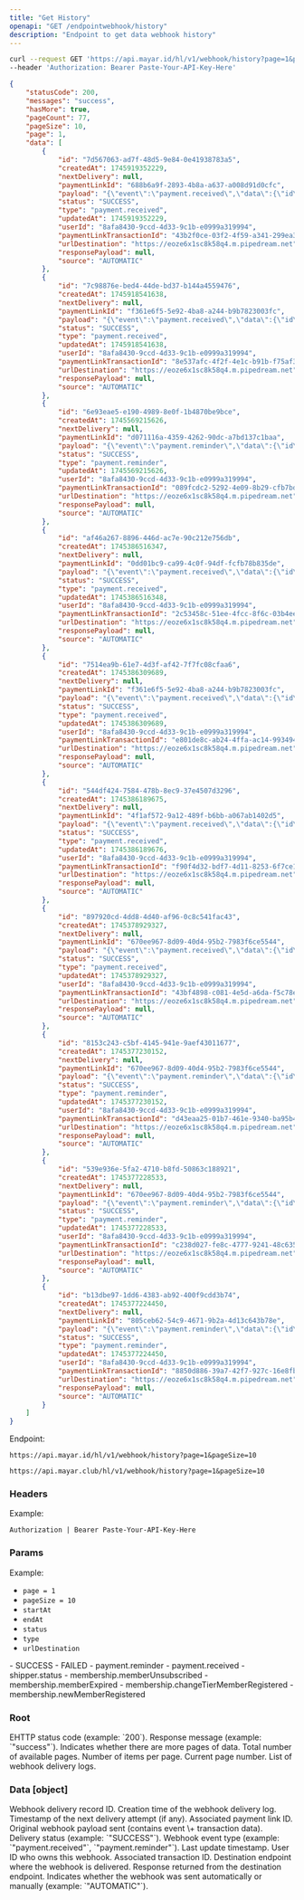 ```yaml
---
title: "Get History"
openapi: "GET /endpointwebhook/history"
description: "Endpoint to get data webhook history"
---
```


<RequestExample>

```bash Request Example
curl --request GET 'https://api.mayar.id/hl/v1/webhook/history?page=1&pageSize=10' \
--header 'Authorization: Bearer Paste-Your-API-Key-Here'
```

</RequestExample>

<ResponseExample>

```json Response Example 200
{
    "statusCode": 200,
    "messages": "success",
    "hasMore": true,
    "pageCount": 77,
    "pageSize": 10,
    "page": 1,
    "data": [
        {
            "id": "7d567063-ad7f-48d5-9e84-0e41938783a5",
            "createdAt": 1745919352229,
            "nextDelivery": null,
            "paymentLinkId": "688b6a9f-2893-4b8a-a637-a008d91d0cfc",
            "payload": "{\"event\":\"payment.received\",\"data\":{\"id\":\"43b2f0ce-03f2-4f59-a341-299ea3ef19b6\",\"transactionId\":\"43b2f0ce-03f2-4f59-a341-299ea3ef19b6\",\"status\":\"SUCCESS\",\"transactionStatus\":\"paid\",\"createdAt\":\"2025-04-29T09:35:43.635Z\",\"updatedAt\":\"2025-04-29T09:35:43.635Z\",\"merchantId\":\"8afa8430-9ccd-4d33-9c1b-e0999a319994\",\"merchantName\":\"Andika\",\"merchantEmail\":\"mayartesting05@gmail.com\",\"customerName\":\"ladu\",\"customerEmail\":\"ladusing@gmail.com\",\"customerMobile\":\"0888775540242\",\"amount\":0,\"isAdminFeeBorneByCustomer\":null,\"isChannelFeeBorneByCustomer\":null,\"productId\":\"688b6a9f-2893-4b8a-a637-a008d91d0cfc\",\"productName\":\"E-Book JOURNAL DESIGN OF AUTOMATIC\",\"productType\":\"ebook\",\"pixelFbp\":\"fb.1.1716364188358.1111830624\",\"pixelFbc\":null,\"qty\":1,\"couponUsed\":null,\"paymentMethod\":null}}",
            "status": "SUCCESS",
            "type": "payment.received",
            "updatedAt": 1745919352229,
            "userId": "8afa8430-9ccd-4d33-9c1b-e0999a319994",
            "paymentLinkTransactionId": "43b2f0ce-03f2-4f59-a341-299ea3ef19b6",
            "urlDestination": "https://eoze6x1sc8k58q4.m.pipedream.net",
            "responsePayload": null,
            "source": "AUTOMATIC"
        },
        {
            "id": "7c98876e-bed4-44de-bd37-b144a4559476",
            "createdAt": 1745918541638,
            "nextDelivery": null,
            "paymentLinkId": "f361e6f5-5e92-4ba8-a244-b9b7823003fc",
            "payload": "{\"event\":\"payment.received\",\"data\":{\"id\":\"8e537afc-4f2f-4e1c-b91b-f75af34bf71a\",\"transactionId\":\"8e537afc-4f2f-4e1c-b91b-f75af34bf71a\",\"status\":\"SUCCESS\",\"transactionStatus\":\"paid\",\"createdAt\":\"2025-04-29T09:22:11.239Z\",\"updatedAt\":\"2025-04-29T09:22:11.239Z\",\"merchantId\":\"8afa8430-9ccd-4d33-9c1b-e0999a319994\",\"merchantName\":\"Andika\",\"merchantEmail\":\"mayartesting05@gmail.com\",\"customerName\":\"ladu\",\"customerEmail\":\"ladusing@gmail.com\",\"customerMobile\":\"0888775540242\",\"amount\":0,\"isAdminFeeBorneByCustomer\":null,\"isChannelFeeBorneByCustomer\":null,\"productId\":\"f361e6f5-5e92-4ba8-a244-b9b7823003fc\",\"productName\":\"Test 04\",\"productType\":\"digital_product\",\"pixelFbp\":\"fb.1.1716364188358.1111830624\",\"pixelFbc\":null,\"qty\":1,\"couponUsed\":null,\"paymentMethod\":null}}",
            "status": "SUCCESS",
            "type": "payment.received",
            "updatedAt": 1745918541638,
            "userId": "8afa8430-9ccd-4d33-9c1b-e0999a319994",
            "paymentLinkTransactionId": "8e537afc-4f2f-4e1c-b91b-f75af34bf71a",
            "urlDestination": "https://eoze6x1sc8k58q4.m.pipedream.net",
            "responsePayload": null,
            "source": "AUTOMATIC"
        },
        {
            "id": "6e93eae5-e190-4989-8e0f-1b4870be9bce",
            "createdAt": 1745569215626,
            "nextDelivery": null,
            "paymentLinkId": "d071116a-4359-4262-90dc-a7bd137c1baa",
            "payload": "{\"event\":\"payment.reminder\",\"data\":{\"id\":\"089fcdc2-5292-4e09-8b29-cfb7bdde3be6\",\"transactionId\":\"089fcdc2-5292-4e09-8b29-cfb7bdde3be6\",\"status\":\"SUCCESS\",\"transactionStatus\":\"created\",\"createdAt\":\"2025-04-25T07:58:27.539Z\",\"updatedAt\":\"2025-04-25T08:00:21.672Z\",\"merchantId\":\"8afa8430-9ccd-4d33-9c1b-e0999a319994\",\"merchantEmail\":\"mayartesting05@gmail.com\",\"customerName\":\"Harus Buat auto testing\",\"customerEmail\":\"mayartesting05@gmail.com\",\"customerMobile\":\"081320547877\",\"amount\":107135,\"isAdminFeeBorneByCustomer\":true,\"isChannelFeeBorneByCustomer\":true,\"productId\":\"d071116a-4359-4262-90dc-a7bd137c1baa\",\"productName\":\"test UIUX Produk Digital\",\"productType\":\"digital_product\",\"pixelFbp\":\"fb.1.1737105110463.389414050868219356\",\"pixelFbc\":null,\"qty\":1,\"couponUsed\":null,\"paymentMethod\":\"qris\",\"paymentUrl\":\"https://andiak.myr.id/select-channel/089fcdc2-5292-4e09-8b29-cfb7bdde3be6?webhook=true\"}}",
            "status": "SUCCESS",
            "type": "payment.reminder",
            "updatedAt": 1745569215626,
            "userId": "8afa8430-9ccd-4d33-9c1b-e0999a319994",
            "paymentLinkTransactionId": "089fcdc2-5292-4e09-8b29-cfb7bdde3be6",
            "urlDestination": "https://eoze6x1sc8k58q4.m.pipedream.net",
            "responsePayload": null,
            "source": "AUTOMATIC"
        },
        {
            "id": "af46a267-8896-446d-ac7e-90c212e756db",
            "createdAt": 1745386516347,
            "nextDelivery": null,
            "paymentLinkId": "0dd01bc9-ca99-4c0f-94df-fcfb78b835de",
            "payload": "{\"event\":\"payment.received\",\"data\":{\"id\":\"2c53458c-51ee-4fcc-8f6c-03b4ee948054\",\"transactionId\":\"2c53458c-51ee-4fcc-8f6c-03b4ee948054\",\"status\":\"SUCCESS\",\"transactionStatus\":\"paid\",\"createdAt\":\"2025-04-23T05:35:05.951Z\",\"updatedAt\":\"2025-04-23T05:35:05.951Z\",\"merchantId\":\"8afa8430-9ccd-4d33-9c1b-e0999a319994\",\"merchantName\":\"Andika\",\"merchantEmail\":\"mayartesting05@gmail.com\",\"customerName\":\"Harus Buat auto testing\",\"customerEmail\":\"mayartesting05@gmail.com\",\"customerMobile\":\"081320547877\",\"amount\":0,\"isAdminFeeBorneByCustomer\":null,\"isChannelFeeBorneByCustomer\":null,\"productId\":\"0dd01bc9-ca99-4c0f-94df-fcfb78b835de\",\"productName\":\" Algoritma Pemrograman Dasar\",\"productType\":\"course\",\"pixelFbp\":\"fb.1.1737105110463.389414050868219356\",\"pixelFbc\":null,\"qty\":1,\"couponUsed\":null,\"paymentMethod\":null}}",
            "status": "SUCCESS",
            "type": "payment.received",
            "updatedAt": 1745386516348,
            "userId": "8afa8430-9ccd-4d33-9c1b-e0999a319994",
            "paymentLinkTransactionId": "2c53458c-51ee-4fcc-8f6c-03b4ee948054",
            "urlDestination": "https://eoze6x1sc8k58q4.m.pipedream.net",
            "responsePayload": null,
            "source": "AUTOMATIC"
        },
        {
            "id": "7514ea9b-61e7-4d3f-af42-7f7fc08cfaa6",
            "createdAt": 1745386309689,
            "nextDelivery": null,
            "paymentLinkId": "f361e6f5-5e92-4ba8-a244-b9b7823003fc",
            "payload": "{\"event\":\"payment.received\",\"data\":{\"id\":\"e801de8c-ab24-4ffa-ac14-99349495c325\",\"transactionId\":\"e801de8c-ab24-4ffa-ac14-99349495c325\",\"status\":\"SUCCESS\",\"transactionStatus\":\"paid\",\"createdAt\":\"2025-04-23T05:31:39.805Z\",\"updatedAt\":\"2025-04-23T05:31:39.805Z\",\"merchantId\":\"8afa8430-9ccd-4d33-9c1b-e0999a319994\",\"merchantName\":\"Andika\",\"merchantEmail\":\"mayartesting05@gmail.com\",\"customerName\":\"Harus Buat auto testing\",\"customerEmail\":\"mayartesting05@gmail.com\",\"customerMobile\":\"081320547877\",\"amount\":0,\"isAdminFeeBorneByCustomer\":null,\"isChannelFeeBorneByCustomer\":null,\"productId\":\"f361e6f5-5e92-4ba8-a244-b9b7823003fc\",\"productName\":\"Test 04\",\"productType\":\"digital_product\",\"pixelFbp\":\"fb.1.1737105110463.389414050868219356\",\"pixelFbc\":null,\"qty\":1,\"couponUsed\":null,\"paymentMethod\":null}}",
            "status": "SUCCESS",
            "type": "payment.received",
            "updatedAt": 1745386309689,
            "userId": "8afa8430-9ccd-4d33-9c1b-e0999a319994",
            "paymentLinkTransactionId": "e801de8c-ab24-4ffa-ac14-99349495c325",
            "urlDestination": "https://eoze6x1sc8k58q4.m.pipedream.net",
            "responsePayload": null,
            "source": "AUTOMATIC"
        },
        {
            "id": "544df424-7584-478b-8ec9-37e4507d3296",
            "createdAt": 1745386189675,
            "nextDelivery": null,
            "paymentLinkId": "4f1af572-9a12-489f-b6bb-a067ab1402d5",
            "payload": "{\"event\":\"payment.received\",\"data\":{\"id\":\"f90f4d32-bdf7-4d11-8253-6f7ce19e4a78\",\"transactionId\":\"f90f4d32-bdf7-4d11-8253-6f7ce19e4a78\",\"status\":\"SUCCESS\",\"transactionStatus\":\"created\",\"createdAt\":\"2025-04-23T05:28:45.172Z\",\"updatedAt\":\"2025-04-23T05:28:46.785Z\",\"merchantId\":\"8afa8430-9ccd-4d33-9c1b-e0999a319994\",\"merchantName\":\"Andika\",\"merchantEmail\":\"mayartesting05@gmail.com\",\"customerName\":\"Harus Buat auto testing\",\"customerEmail\":\"mayartesting05@gmail.com\",\"customerMobile\":\"081320547877\",\"amount\":1045,\"isAdminFeeBorneByCustomer\":true,\"isChannelFeeBorneByCustomer\":true,\"productId\":\"4f1af572-9a12-489f-b6bb-a067ab1402d5\",\"productName\":\"test UIUX Link Pembayaran\",\"productType\":\"generic_link\",\"pixelFbp\":\"fb.1.1737105110463.389414050868219356\",\"pixelFbc\":null,\"qty\":1,\"couponUsed\":null,\"paymentMethod\":\"QRIS\",\"nettAmount\":1000,\"custom_field\":[{\"name\":\"Harus Buat auto testing\",\"description\":\"Baskomg\",\"fieldType\":\"text\",\"isRequired\":false,\"key\":\"6df52b26-b018-4855-ab3d-8fdfb46861b8\",\"type\":\"string\",\"value\":\"tests\"},{\"name\":\"Harus Buat auto testing\",\"description\":\"Baskomg\",\"fieldType\":\"multipleText\",\"isRequired\":false,\"key\":\"80912ec7-e83d-46c6-afab-55ad39e88114\",\"type\":\"string\",\"value\":\"belajara\"},{\"name\":\"Harus Buat auto testing\",\"description\":\"Baskomg\",\"fieldType\":\"checkbox\",\"isRequired\":false,\"key\":\"55695415-e3bb-4127-92e0-29c7a756812d\",\"type\":\"lists\",\"value\":[{\"name\":\"Harus Buat auto testing\",\"value\":\"55695415-e3bb-4127-92e0-29c7a756812d\",\"selected\":true}]},{\"name\":\"Harus Buat auto testing\",\"description\":\"Baskomg\",\"fieldType\":\"textNumber\",\"isRequired\":false,\"key\":\"ddcd3c04-928e-4dd2-b011-5d5919a622e3\",\"type\":\"number\",\"value\":\"1232\"},{\"name\":\"Harus Buat auto testing\",\"description\":\"Baskomg\",\"fieldType\":\"date\",\"isRequired\":false,\"key\":\"fffe0331-8813-4e63-9802-8a3fab49368d\",\"type\":\"datetime\",\"value\":\"2025-04-25T17:00:00.000Z\"},{\"name\":\"Harus Buat auto testing\",\"description\":\"Baskomg\",\"fieldType\":\"select\",\"isRequired\":false,\"key\":\"0922d967-5635-43ce-855e-cb66e375047e\",\"type\":\"lists\",\"value\":[{\"name\":\"ddfdf\",\"value\":\"ddfdf\",\"key\":\"9f66d951-b773-4992-bccd-03586ffb865d\",\"selected\":false},{\"name\":\"perempuan\",\"value\":\"perempuan\",\"key\":\"51f180ec-70be-4588-83ba-f3faca6deea1\",\"selected\":false},{\"name\":\"laki\",\"value\":\"laki\",\"key\":\"c25f5360-c3e8-47d7-940c-d2f60d788225\",\"selected\":true}],\"selectedValue\":{\"name\":\"laki\",\"value\":\"laki\",\"key\":\"c25f5360-c3e8-47d7-940c-d2f60d788225\",\"selected\":true}},{\"name\":\"Harus Buat auto testing\",\"description\":\"Baskomg\",\"fieldType\":\"url\",\"isRequired\":false,\"key\":\"a598d6d6-e39c-4f30-8755-62141567c848\",\"type\":\"url\",\"value\":\"https://andiak.myr.id/pl/test-uiux-55576\"}]}}",
            "status": "SUCCESS",
            "type": "payment.received",
            "updatedAt": 1745386189676,
            "userId": "8afa8430-9ccd-4d33-9c1b-e0999a319994",
            "paymentLinkTransactionId": "f90f4d32-bdf7-4d11-8253-6f7ce19e4a78",
            "urlDestination": "https://eoze6x1sc8k58q4.m.pipedream.net",
            "responsePayload": null,
            "source": "AUTOMATIC"
        },
        {
            "id": "897920cd-4dd8-4d40-af96-0c8c541fac43",
            "createdAt": 1745378929327,
            "nextDelivery": null,
            "paymentLinkId": "670ee967-8d09-40d4-95b2-7983f6ce5544",
            "payload": "{\"event\":\"payment.received\",\"data\":{\"id\":\"43bf4898-c081-4e5d-a6da-f5c78ec46486\",\"transactionId\":\"43bf4898-c081-4e5d-a6da-f5c78ec46486\",\"status\":\"SUCCESS\",\"transactionStatus\":\"paid\",\"createdAt\":\"2025-04-23T03:28:39.894Z\",\"updatedAt\":\"2025-04-23T03:28:39.895Z\",\"merchantId\":\"8afa8430-9ccd-4d33-9c1b-e0999a319994\",\"merchantName\":\"Andika\",\"merchantEmail\":\"mayartesting05@gmail.com\",\"customerName\":\"Aldoghandika\",\"customerEmail\":\"aldobaik18@gmail.com\",\"customerMobile\":\"0877828291999\",\"amount\":0,\"isAdminFeeBorneByCustomer\":null,\"isChannelFeeBorneByCustomer\":null,\"productId\":\"670ee967-8d09-40d4-95b2-7983f6ce5544\",\"productName\":\"test UIUX Membership\",\"productType\":\"membership\",\"pixelFbp\":\"fb.1.1737105110463.389414050868219356\",\"pixelFbc\":null,\"qty\":1,\"couponUsed\":null,\"paymentMethod\":null,\"membershipTier\":{\"id\":\"3a57c51e-48d8-4051-9651-6eff0a5eae24\",\"createdAt\":1738212685739,\"paymentAtStart\":true,\"paymentLinkId\":\"670ee967-8d09-40d4-95b2-7983f6ce5544\",\"updatedAt\":1738212685739,\"gracePeriodInDays\":0,\"isTrialAvailable\":true,\"finishMembershipAt\":null,\"name\":\"test UIUX 3\",\"notes\":\"Lorem ipsum dolor sit amet consectetur adipiscing, elit posuere euismod nascetur purus morbi, nam commodo fames sociis non. Litora aliquam imperdiet vulputate iaculis quisque eleifend nam lectus eget facilisi maecenas ullamcorper, sed malesuada nisi est sollicitudin magnis aptent blandit lacus donec. Sed placerat volutpat natoque ullamcorper cubilia senectus, elementum nisi tristique venenatis himenaeos metus felis, faucibus scelerisque cras arcu pretium. Nisl tincidunt nullam imperdiet scelerisque condimentum lectus inceptos, risus suspendisse purus sociosqu hendrerit consequat arcu neque, erat urna donec nunc dapibus maecenas. Nostra id pellentesque bibendum porttitor cubilia etiam luctus platea nec, porta magnis tortor fringilla venenatis conubia enim nisi, dictumst habitasse eros integer dictum praesent accumsan euismod.  \",\"limit\":null},\"membershipCustomer\":{\"id\":\"3d22701d-0811-406e-b289-f7c92ce04a89\",\"isInTrial\":true,\"expiredAt\":1747970919291,\"status\":\"active\",\"isLifetimePeriod\":null,\"nextPayment\":1747970919291,\"monthlyPaymentPeriod\":null,\"membershipTierId\":\"3a57c51e-48d8-4051-9651-6eff0a5eae24\",\"isAlreadyUsedTrial\":null}}}",
            "status": "SUCCESS",
            "type": "payment.received",
            "updatedAt": 1745378929327,
            "userId": "8afa8430-9ccd-4d33-9c1b-e0999a319994",
            "paymentLinkTransactionId": "43bf4898-c081-4e5d-a6da-f5c78ec46486",
            "urlDestination": "https://eoze6x1sc8k58q4.m.pipedream.net",
            "responsePayload": null,
            "source": "AUTOMATIC"
        },
        {
            "id": "8153c243-c5bf-4145-941e-9aef43011677",
            "createdAt": 1745377230152,
            "nextDelivery": null,
            "paymentLinkId": "670ee967-8d09-40d4-95b2-7983f6ce5544",
            "payload": "{\"event\":\"payment.reminder\",\"data\":{\"id\":\"d43eaa25-01b7-461e-9340-ba95b453cb84\",\"transactionId\":\"d43eaa25-01b7-461e-9340-ba95b453cb84\",\"status\":\"SUCCESS\",\"transactionStatus\":\"created\",\"createdAt\":\"2025-04-23T02:31:30.865Z\",\"updatedAt\":\"2025-04-23T02:35:31.483Z\",\"merchantId\":\"8afa8430-9ccd-4d33-9c1b-e0999a319994\",\"merchantEmail\":\"mayartesting05@gmail.com\",\"customerName\":\"ali kusnadi\",\"customerEmail\":\"kugutsu.hiruko@gmail.com\",\"customerMobile\":\"6285797522261\",\"amount\":33000,\"isAdminFeeBorneByCustomer\":false,\"isChannelFeeBorneByCustomer\":false,\"productId\":\"670ee967-8d09-40d4-95b2-7983f6ce5544\",\"productName\":\"test UIUX Membership\",\"productType\":\"membership\",\"pixelFbp\":\"fb.1.1745375116069.518591344665233937\",\"pixelFbc\":null,\"qty\":1,\"couponUsed\":null,\"paymentMethod\":null,\"paymentUrl\":\"https://andiak.myr.id/plt/d43eaa25-01b7-461e-9340-ba95b453cb84?webhook=true\"}}",
            "status": "SUCCESS",
            "type": "payment.reminder",
            "updatedAt": 1745377230152,
            "userId": "8afa8430-9ccd-4d33-9c1b-e0999a319994",
            "paymentLinkTransactionId": "d43eaa25-01b7-461e-9340-ba95b453cb84",
            "urlDestination": "https://eoze6x1sc8k58q4.m.pipedream.net",
            "responsePayload": null,
            "source": "AUTOMATIC"
        },
        {
            "id": "539e936e-5fa2-4710-b8fd-50863c188921",
            "createdAt": 1745377228533,
            "nextDelivery": null,
            "paymentLinkId": "670ee967-8d09-40d4-95b2-7983f6ce5544",
            "payload": "{\"event\":\"payment.reminder\",\"data\":{\"id\":\"c238d027-fe8c-4777-9241-48c635b66597\",\"transactionId\":\"c238d027-fe8c-4777-9241-48c635b66597\",\"status\":\"SUCCESS\",\"transactionStatus\":\"created\",\"createdAt\":\"2025-04-23T02:26:35.509Z\",\"updatedAt\":\"2025-04-23T02:30:24.027Z\",\"merchantId\":\"8afa8430-9ccd-4d33-9c1b-e0999a319994\",\"merchantEmail\":\"mayartesting05@gmail.com\",\"customerName\":\"ali kusnadi\",\"customerEmail\":\"kugutsu.hiruko@gmail.com\",\"customerMobile\":\"6285797522261\",\"amount\":13782,\"isAdminFeeBorneByCustomer\":true,\"isChannelFeeBorneByCustomer\":true,\"productId\":\"670ee967-8d09-40d4-95b2-7983f6ce5544\",\"productName\":\"test UIUX Membership\",\"productType\":\"membership\",\"pixelFbp\":\"fb.1.1745375116069.518591344665233937\",\"pixelFbc\":null,\"qty\":1,\"couponUsed\":null,\"paymentMethod\":\"qris\",\"paymentUrl\":\"https://andiak.myr.id/select-channel/c238d027-fe8c-4777-9241-48c635b66597?webhook=true\"}}",
            "status": "SUCCESS",
            "type": "payment.reminder",
            "updatedAt": 1745377228533,
            "userId": "8afa8430-9ccd-4d33-9c1b-e0999a319994",
            "paymentLinkTransactionId": "c238d027-fe8c-4777-9241-48c635b66597",
            "urlDestination": "https://eoze6x1sc8k58q4.m.pipedream.net",
            "responsePayload": null,
            "source": "AUTOMATIC"
        },
        {
            "id": "b13dbe97-1dd6-4383-ab92-400f9cdd3b74",
            "createdAt": 1745377224450,
            "nextDelivery": null,
            "paymentLinkId": "805ceb62-54c9-4671-9b2a-4d13c643b78e",
            "payload": "{\"event\":\"payment.reminder\",\"data\":{\"id\":\"8850d886-39a7-42f7-927c-16e8fb346d16\",\"transactionId\":\"8850d886-39a7-42f7-927c-16e8fb346d16\",\"status\":\"SUCCESS\",\"transactionStatus\":\"created\",\"createdAt\":\"2025-04-23T02:30:29.693Z\",\"updatedAt\":\"2025-04-23T02:35:31.235Z\",\"merchantId\":\"8afa8430-9ccd-4d33-9c1b-e0999a319994\",\"merchantEmail\":\"mayartesting05@gmail.com\",\"customerName\":\"Firzha Ardhia Ramadhan\",\"customerEmail\":\"zhaardhiatesting@gmail.com\",\"customerMobile\":\"08551498798\",\"amount\":1073,\"isAdminFeeBorneByCustomer\":true,\"isChannelFeeBorneByCustomer\":true,\"productId\":\"805ceb62-54c9-4671-9b2a-4d13c643b78e\",\"productName\":\"test UIUX Audiobook\",\"productType\":\"audiobook\",\"pixelFbp\":\"fb.1.1721824347392.952216048745555286\",\"pixelFbc\":null,\"qty\":1,\"couponUsed\":null,\"paymentMethod\":\"qris\",\"paymentUrl\":\"https://andiak.myr.id/select-channel/8850d886-39a7-42f7-927c-16e8fb346d16?webhook=true\"}}",
            "status": "SUCCESS",
            "type": "payment.reminder",
            "updatedAt": 1745377224450,
            "userId": "8afa8430-9ccd-4d33-9c1b-e0999a319994",
            "paymentLinkTransactionId": "8850d886-39a7-42f7-927c-16e8fb346d16",
            "urlDestination": "https://eoze6x1sc8k58q4.m.pipedream.net",
            "responsePayload": null,
            "source": "AUTOMATIC"
        }
    ]
}
```

</ResponseExample>

Endpoint:

<CodeGroup>

```Production Production
https://api.mayar.id/hl/v1/webhook/history?page=1&pageSize=10
```


```Sandbox Sandbox
https://api.mayar.club/hl/v1/webhook/history?page=1&pageSize=10
```

</CodeGroup>

### Headers

<ResponseField name="Authorization" type="string" required>
  Example:

  `Authorization | Bearer Paste-Your-API-Key-Here`
</ResponseField>

### Params

<ParamField path="param" type="string" required>
  Example:

  - `page = 1`
  - `pageSize = 10`
  - `startAt`
  - `endAt`
  - `status`
  - `type`
  - `urlDestination`
</ParamField>

<Tabs>
  <Tab title="List of status">
    - SUCCESS
    - FAILED
  </Tab>
  <Tab title="List of type">
    - payment.reminder
    - payment.received
    - shipper.status
    - membership.memberUnsubscribed
    - membership.memberExpired
    - membership.changeTierMemberRegistered
    - membership.newMemberRegistered
  </Tab>
</Tabs>

### Root

<ParamField path="statusCode" type="number">
  EHTTP status code (example: `200`).
</ParamField>

<ParamField path="messages" type="string">
  Response message (example: `"success"`).
</ParamField>

<ParamField path="hasMore" type="boolean">
  Indicates whether there are more pages of data.
</ParamField>

<ParamField path="pageCount" type="number">
  Total number of available pages.
</ParamField>

<ParamField path="pageSize" type="number">
  Number of items per page.
</ParamField>

<ParamField path="page" type="number">
  Current page number.
</ParamField>

<ParamField path="data" type="array<object>">
  List of webhook delivery logs.
</ParamField>

### Data [object]

<ParamField path="id" type="string (UUID)" required>
  Webhook delivery record ID.
</ParamField>

<ParamField path="createdAt" type="integer (timestamp)" required>
  Creation time of the webhook delivery log.
</ParamField>

<ParamField path="nextDelivery" type="string | null" required>
  Timestamp of the next delivery attempt (if any).
</ParamField>

<ParamField path="paymentLinkId" type="string (UUID)" required>
  Associated payment link ID.
</ParamField>

<ParamField path="payload" type="string (JSON string)" required>
  Original webhook payload sent (contains event \+ transaction data).
</ParamField>

<ParamField path="status" type="string" required>
  Delivery status (example: `"SUCCESS"`).
</ParamField>

<ParamField path="type" type="string" required>
  Webhook event type (example: `"payment.received"`, `"payment.reminder"`).
</ParamField>

<ParamField path="updatedAt" type="integer (timestamp)" required>
  Last update timestamp.
</ParamField>

<ParamField path="userId" type="string" required>
  User ID who owns this webhook.
</ParamField>

<ParamField path="paymentLinkTransactionId" type="string (UUID)" required>
  Associated transaction ID.
</ParamField>

<ParamField path="urlDestination" type="string (URL)" required>
  Destination endpoint where the webhook is delivered.
</ParamField>

<ParamField path="responsePayload" type="string | null" required>
  Response returned from the destination endpoint.
</ParamField>

<ParamField path="source" type="string" required>
  Indicates whether the webhook was sent automatically or manually (example: `"AUTOMATIC"`).
</ParamField>